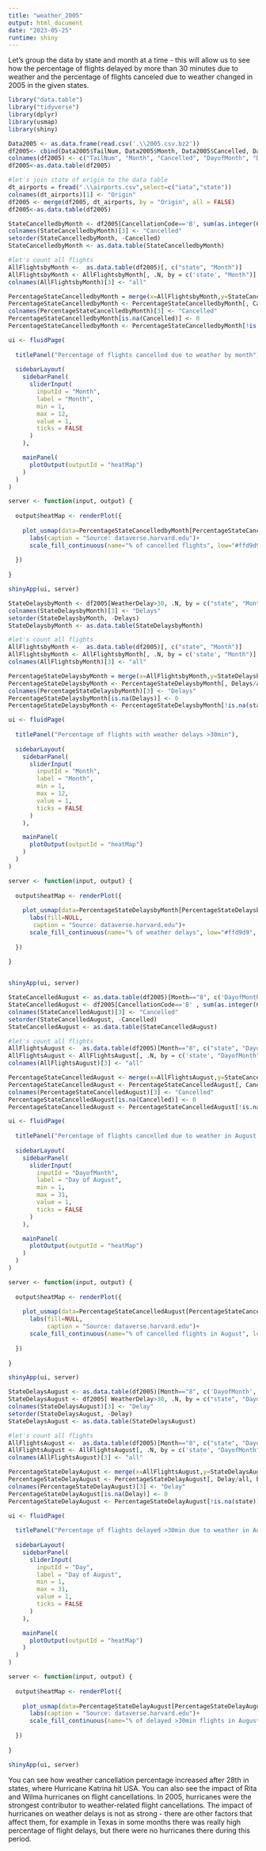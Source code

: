 ---
title: "weather_2005"
output: html_document
date: "2023-05-25"
runtime: shiny
---

Let's group the data by state and month at a time - this will allow us to see how the percentage of flights delayed by more than 30 minutes due to weather and the percentage of flights canceled due to weather changed in 2005 in the given states.

```{r}
library("data.table")
library("tidyverse")
library(dplyr)
library(usmap)
library(shiny)

Data2005 <- as.data.frame(read.csv('.\\2005.csv.bz2'))
df2005<- cbind(Data2005$TailNum, Data2005$Month, Data2005$Cancelled, Data2005$DayofMonth, Data2005$DayOfWeek, Data2005$Origin, Data2005$Dest, Data2005$WeatherDelay, Data2005$DepDelay, Data2005$ArrDelay, Data2005$CancellationCode)
colnames(df2005) <- c("TailNum", "Month", "Cancelled", "DayofMonth", "DayOfWeek", "Origin", "Dest", "WeatherDelay", "DepDelay", "ArrDelay", "CancellationCode")
df2005<-as.data.table(df2005)

#let's join state of origin to the data table 
dt_airports = fread(".\\airports.csv",select=c("iata","state"))
colnames(dt_airports)[1] <- "Origin"
df2005 <- merge(df2005, dt_airports, by = "Origin", all = FALSE)
df2005<-as.data.table(df2005)

StateCancelledbyMonth <- df2005[CancellationCode=='B', sum(as.integer(Cancelled)), by = c("state", "Month")]
colnames(StateCancelledbyMonth)[3] <- "Cancelled"
setorder(StateCancelledbyMonth, -Cancelled)
StateCancelledbyMonth <- as.data.table(StateCancelledbyMonth)

#let's count all flights
AllFlightsbyMonth <-  as.data.table(df2005)[, c("state", "Month")]
AllFlightsbyMonth <- AllFlightsbyMonth[, .N, by = c('state', "Month")]
colnames(AllFlightsbyMonth)[3] <- "all"

PercentageStateCancelledbyMonth = merge(x=AllFlightsbyMonth,y=StateCancelledbyMonth,by=c("state", "Month"),all.x=TRUE)
PercentageStateCancelledbyMonth <- PercentageStateCancelledbyMonth[, Cancelled/all, by = c('state',"Month")]
colnames(PercentageStateCancelledbyMonth)[3] <- "Cancelled"
PercentageStateCancelledbyMonth[is.na(Cancelled)] <- 0
PercentageStateCancelledbyMonth <- PercentageStateCancelledbyMonth[!is.na(state)]

ui <- fluidPage(
  
  titlePanel("Percentage of flights cancelled due to weather by month"),
  
  sidebarLayout(
    sidebarPanel(
      sliderInput(
        inputId = "Month",
        label = "Month",
        min = 1,
        max = 12,
        value = 1,
        ticks = FALSE
      )
    ),

    mainPanel(
      plotOutput(outputId = "heatMap")
    )
  )
)

server <- function(input, output) {
  
  output$heatMap <- renderPlot({
    
    plot_usmap(data=PercentageStateCancelledbyMonth[PercentageStateCancelledbyMonth$Month==input$Month,], values="Cancelled", labels=TRUE) +
      labs(caption = "Source: dataverse.harvard.edu")+
      scale_fill_continuous(name="% of cancelled flights", low="#ffd9d9", high="#ff0000", limits=c(0,0.192))
    
  })
  
}

shinyApp(ui, server)
```

```{r}
StateDelaysbyMonth <- df2005[WeatherDelay>30, .N, by = c("state", "Month")]
colnames(StateDelaysbyMonth)[3] <- "Delays"
setorder(StateDelaysbyMonth, -Delays)
StateDelaysbyMonth <- as.data.table(StateDelaysbyMonth)

#let's count all flights
AllFlightsbyMonth <-  as.data.table(df2005)[, c("state", "Month")]
AllFlightsbyMonth <- AllFlightsbyMonth[, .N, by = c('state', "Month")]
colnames(AllFlightsbyMonth)[3] <- "all"

PercentageStateDelaysbyMonth = merge(x=AllFlightsbyMonth,y=StateDelaysbyMonth,by=c("state", "Month"),all.x=TRUE)
PercentageStateDelaysbyMonth <- PercentageStateDelaysbyMonth[, Delays/all, by = c('state',"Month")]
colnames(PercentageStateDelaysbyMonth)[3] <- "Delays"
PercentageStateDelaysbyMonth[is.na(Delays)] <- 0
PercentageStateDelaysbyMonth <- PercentageStateDelaysbyMonth[!is.na(state)]

ui <- fluidPage(
  
  titlePanel("Percentage of flights with weather delays >30min"),
  
  sidebarLayout(
    sidebarPanel(
      sliderInput(
        inputId = "Month",
        label = "Month",
        min = 1,
        max = 12,
        value = 1,
        ticks = FALSE
      )
    ),

    mainPanel(
      plotOutput(outputId = "heatMap")
    )
  )
)

server <- function(input, output) {
  
  output$heatMap <- renderPlot({
    
    plot_usmap(data=PercentageStateDelaysbyMonth[PercentageStateDelaysbyMonth$Month==input$Month,], values="Delays", labels=TRUE) +
      labs(fill=NULL,
       caption = "Source: dataverse.harvard.edu")+
      scale_fill_continuous(name="% of weather delays", low="#ffd9d9", high="#ff0000", limits=c(0,0.0316))
    
  })
  
}


shinyApp(ui, server)
```

```{r}
StateCancelledAugust <- as.data.table(df2005)[Month=="8", c('DayofMonth', "Cancelled","CancellationCode")]
StateCancelledAugust <- df2005[CancellationCode=='B' , sum(as.integer(Cancelled)), by = c("state", "DayofMonth")]
colnames(StateCancelledAugust)[3] <- "Cancelled"
setorder(StateCancelledAugust, -Cancelled)
StateCancelledAugust <- as.data.table(StateCancelledAugust)

#let's count all flights
AllFlightsAugust <-  as.data.table(df2005)[Month=="8", c("state", "DayofMonth")]
AllFlightsAugust <- AllFlightsAugust[, .N, by = c('state', "DayofMonth")]
colnames(AllFlightsAugust)[3] <- "all"

PercentageStateCancelledAugust <- merge(x=AllFlightsAugust,y=StateCancelledAugust,by=c("state", "DayofMonth"),all.x=TRUE)
PercentageStateCancelledAugust <- PercentageStateCancelledAugust[, Cancelled/all, by = c('state',"DayofMonth")]
colnames(PercentageStateCancelledAugust)[3] <- "Cancelled"
PercentageStateCancelledAugust[is.na(Cancelled)] <- 0
PercentageStateCancelledAugust <- PercentageStateCancelledAugust[!is.na(state)]

ui <- fluidPage(
  
  titlePanel("Percentage of flights cancelled due to weather in August 2005"),
  
  sidebarLayout(
    sidebarPanel(
      sliderInput(
        inputId = "DayofMonth",
        label = "Day of August",
        min = 1,
        max = 31,
        value = 1,
        ticks = FALSE
      )
    ),

    mainPanel(
      plotOutput(outputId = "heatMap")
    )
  )
)

server <- function(input, output) {
  
  output$heatMap <- renderPlot({
    
    plot_usmap(data=PercentageStateCancelledAugust[PercentageStateCancelledAugust$DayofMonth==input$DayofMonth,], values="Cancelled", labels=TRUE) +
      labs(fill=NULL,
           caption = "Source: dataverse.harvard.edu")+
      scale_fill_continuous(name="% of cancelled flights in August", low="#ffd9d9", high="#ff0000", limits=c(0,1.21))
    
  })
  
}

shinyApp(ui, server)

```

```{r}
StateDelaysAugust <- as.data.table(df2005)[Month=="8", c('DayofMonth', "WeatherDelay")]
StateDelaysAugust <- df2005[ WeatherDelay>30, .N, by = c("state", "DayofMonth")]
colnames(StateDelaysAugust)[3] <- "Delay"
setorder(StateDelaysAugust, -Delay)
StateDelaysAugust <- as.data.table(StateDelaysAugust)

#let's count all flights
AllFlightsAugust <-  as.data.table(df2005)[Month=="8", c("state", "DayofMonth")]
AllFlightsAugust <- AllFlightsAugust[, .N, by = c('state', "DayofMonth")]
colnames(AllFlightsAugust)[3] <- "all"

PercentageStateDelayAugust <- merge(x=AllFlightsAugust,y=StateDelaysAugust,by=c("state", "DayofMonth"),all.x=TRUE)
PercentageStateDelayAugust <- PercentageStateDelayAugust[, Delay/all, by = c('state',"DayofMonth")]
colnames(PercentageStateDelayAugust)[3] <- "Delay"
PercentageStateDelayAugust[is.na(Delay)] <- 0
PercentageStateDelayAugust <- PercentageStateDelayAugust[!is.na(state)]

ui <- fluidPage(
  
  titlePanel("Percentage of flights delayed >30min due to weather in August 2005"),
  
  sidebarLayout(
    sidebarPanel(
      sliderInput(
        inputId = "Day",
        label = "Day of August",
        min = 1,
        max = 31,
        value = 1,
        ticks = FALSE
      )
    ),

    mainPanel(
      plotOutput(outputId = "heatMap")
    )
  )
)

server <- function(input, output) {
  
  output$heatMap <- renderPlot({
    
    plot_usmap(data=PercentageStateDelayAugust[PercentageStateDelayAugust$DayofMonth==input$Day,], values="Delay", labels=TRUE) +
      labs(caption = "Source: dataverse.harvard.edu")+
      scale_fill_continuous(name="% of delayed >30min flights in August", low="#ffd9d9", high="#ff0000", limits=c(0,0.45))
    
  })
  
}

shinyApp(ui, server)

```
You can see how weather cancellation percentage increased after 28th in states, where Hurricane Katrina hit USA. You can also see the impact of Rita and Wilma hurricanes on flight cancellations. In 2005, hurricanes were the strongest contributor to weather-related flight cancellations.
The impact of hurricanes on weather delays is not as strong - there are other factors that affect them, for example in Texas in some months there was really high percentage of flight delays, but there were no hurricanes there during this period.
